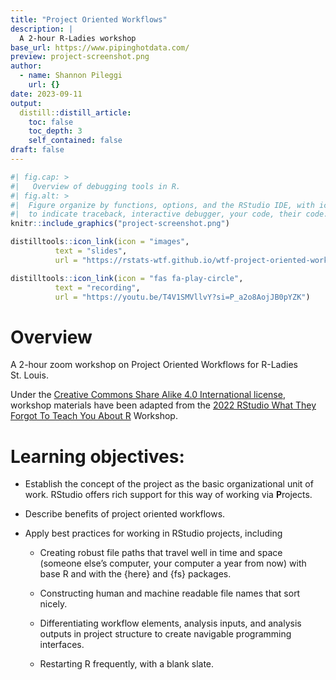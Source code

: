 ```yaml
---
title: "Project Oriented Workflows"
description: |
  A 2-hour R-Ladies workshop
base_url: https://www.pipinghotdata.com/
preview: project-screenshot.png
author:
  - name: Shannon Pileggi
    url: {}
date: 2023-09-11
output:
  distill::distill_article:
    toc: false
    toc_depth: 3
    self_contained: false
draft: false
---
```



```r
#| fig.cap: > 
#|   Overview of debugging tools in R.
#| fig.alt: >
#|  Figure organize by functions, options, and the RStudio IDE, with icons
#|  to indicate traceback, interactive debugger, your code, their code.
knitr::include_graphics("project-screenshot.png")
```





```r
distilltools::icon_link(icon = "images",
          text = "slides",
          url = "https://rstats-wtf.github.io/wtf-project-oriented-workflow-slides/#/title-slide")
```

```r
distilltools::icon_link(icon = "fas fa-play-circle",
          text = "recording",
          url = "https://youtu.be/T4V1SMVllvY?si=P_a2o8AojJB0pYZK")

```


# Overview

A 2-hour zoom workshop on Project Oriented Workflows for R-Ladies St. Louis.

Under the [Creative Commons Share Alike 4.0 International license](https://creativecommons.org/licenses/by-sa/4.0/), workshop materials have been adapted from the [2022 RStudio What They Forgot To Teach You About R](https://rstats-wtf.github.io/wtf-2022-rsc/) Workshop.


# Learning objectives:

* Establish the concept of the project as the basic organizational unit of work. RStudio offers rich support for this way of working via **P**rojects.

* Describe benefits of project oriented workflows.

* Apply best practices for working in RStudio projects, including

  - Creating robust file paths that travel well in time and space (someone else's computer, your computer a year from now) with base R and with the {here} and {fs} packages.

  - Constructing human and machine readable file names that sort nicely.

  - Differentiating workflow elements, analysis inputs, and analysis outputs in project structure to create navigable programming interfaces.

  - Restarting R frequently, with a blank slate.